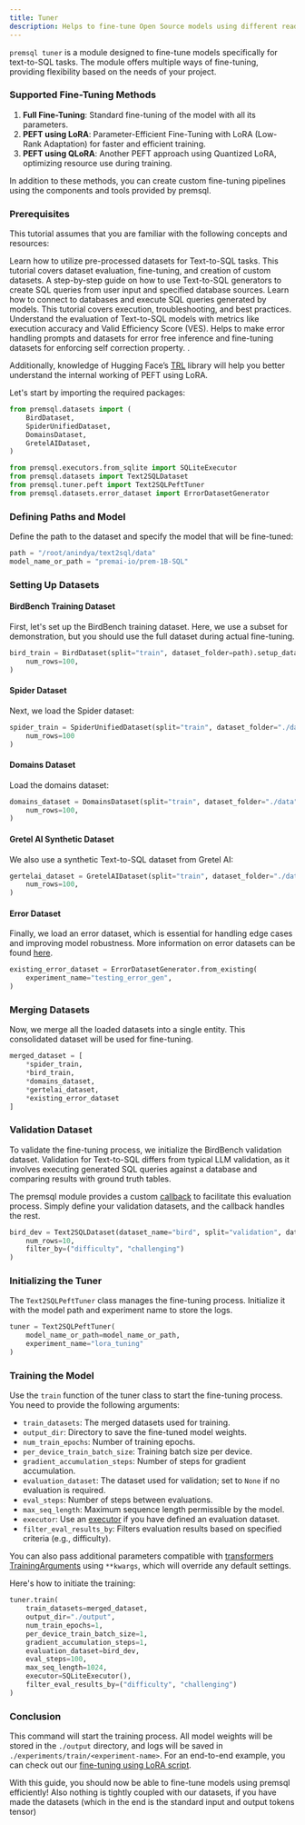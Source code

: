 ```yaml
---
title: Tuner
description: Helps to fine-tune Open Source models using different readily available datasets or custom datasets for Text to SQL tasks.
---
```


`premsql tuner` is a module designed to fine-tune models specifically for text-to-SQL tasks. The module offers multiple ways of fine-tuning, providing flexibility based on the needs of your project.

### Supported Fine-Tuning Methods

1. **Full Fine-Tuning**: Standard fine-tuning of the model with all its parameters.
2. **PEFT using LoRA**: Parameter-Efficient Fine-Tuning with LoRA (Low-Rank Adaptation) for faster and efficient training.
3. **PEFT using QLoRA**: Another PEFT approach using Quantized LoRA, optimizing resource use during training.

In addition to these methods, you can create custom fine-tuning pipelines using the components and tools provided by premsql.

### Prerequisites

This tutorial assumes that you are familiar with the following concepts and resources:

<CardGroup cols={2}>
  <Card title="Datasets Tutorial" icon="square-1" href="/premsql/datasets">
    Learn how to utilize pre-processed datasets for Text-to-SQL tasks. This tutorial covers dataset evaluation, fine-tuning, and creation of custom datasets.
  </Card>
  <Card title="Generators Tutorial" icon="square-2" href="/premsql/generators">
    A step-by-step guide on how to use Text-to-SQL generators to create SQL queries from user input and specified database sources.
  </Card>
  <Card title="Executors Tutorial" icon="square-3" href="/premsql/executors">
    Learn how to connect to databases and execute SQL queries generated by models. This tutorial covers execution, troubleshooting, and best practices.
  </Card>
  <Card title="Evaluators Tutorial" icon="square-4" href="/premsql/evaluators">
    Understand the evaluation of Text-to-SQL models with metrics like execution accuracy and Valid Efficiency Score (VES).
  </Card>
  <Card title="PremSQL Error Handling" icon="square-5" href="/premsql/error_dataset">
   Helps to make error handling prompts and datasets for error free inference and fine-tuning datasets for enforcing self correction property. .
  </Card>
</CardGroup>

Additionally, knowledge of Hugging Face’s [TRL](https://huggingface.co/docs/trl/en/index) library will help you better understand the internal working of PEFT using LoRA.

Let's start by importing the required packages:

```python
from premsql.datasets import (
    BirdDataset,
    SpiderUnifiedDataset,
    DomainsDataset,
    GretelAIDataset,
)

from premsql.executors.from_sqlite import SQLiteExecutor
from premsql.datasets import Text2SQLDataset
from premsql.tuner.peft import Text2SQLPeftTuner
from premsql.datasets.error_dataset import ErrorDatasetGenerator
```

### Defining Paths and Model

Define the path to the dataset and specify the model that will be fine-tuned:

```python
path = "/root/anindya/text2sql/data"
model_name_or_path = "premai-io/prem-1B-SQL"
```

### Setting Up Datasets

#### BirdBench Training Dataset

First, let's set up the BirdBench training dataset. Here, we use a subset for demonstration, but you should use the full dataset during actual fine-tuning.

```python
bird_train = BirdDataset(split="train", dataset_folder=path).setup_dataset(
    num_rows=100,
)
```

#### Spider Dataset

Next, we load the Spider dataset:

```python
spider_train = SpiderUnifiedDataset(split="train", dataset_folder="./data").setup_dataset(
    num_rows=100
)
```

#### Domains Dataset

Load the domains dataset:

```python
domains_dataset = DomainsDataset(split="train", dataset_folder="./data").setup_dataset(
    num_rows=100,
)
```

#### Gretel AI Synthetic Dataset

We also use a synthetic Text-to-SQL dataset from Gretel AI:

```python
gertelai_dataset = GretelAIDataset(split="train", dataset_folder="./data").setup_dataset(
    num_rows=100,
)
```

#### Error Dataset

Finally, we load an error dataset, which is essential for handling edge cases and improving model robustness. More information on error datasets can be found [here](/premsql/error_dataset.mdx).

```python
existing_error_dataset = ErrorDatasetGenerator.from_existing(
    experiment_name="testing_error_gen",
)
```

### Merging Datasets

Now, we merge all the loaded datasets into a single entity. This consolidated dataset will be used for fine-tuning.

```python
merged_dataset = [
    *spider_train,
    *bird_train,
    *domains_dataset,
    *gertelai_dataset,
    *existing_error_dataset
]
```

### Validation Dataset

To validate the fine-tuning process, we initialize the BirdBench validation dataset. Validation for Text-to-SQL differs from typical LLM validation, as it involves executing generated SQL queries against a database and comparing results with ground truth tables.

The premsql module provides a custom [callback](https://github.com/premAI-io/premsql/blob/main/premsql/tuner/callback.py) to facilitate this evaluation process. Simply define your validation datasets, and the callback handles the rest.

```python
bird_dev = Text2SQLDataset(dataset_name="bird", split="validation", dataset_folder=path).setup_dataset(
    num_rows=10,
    filter_by=("difficulty", "challenging")
)
```

### Initializing the Tuner

The `Text2SQLPeftTuner` class manages the fine-tuning process. Initialize it with the model path and experiment name to store the logs.

```python
tuner = Text2SQLPeftTuner(
    model_name_or_path=model_name_or_path,
    experiment_name="lora_tuning"
)
```

### Training the Model

Use the `train` function of the tuner class to start the fine-tuning process. You need to provide the following arguments:

- `train_datasets`: The merged datasets used for training.
- `output_dir`: Directory to save the fine-tuned model weights.
- `num_train_epochs`: Number of training epochs.
- `per_device_train_batch_size`: Training batch size per device.
- `gradient_accumulation_steps`: Number of steps for gradient accumulation.
- `evaluation_dataset`: The dataset used for validation; set to `None` if no evaluation is required.
- `eval_steps`: Number of steps between evaluations.
- `max_seq_length`: Maximum sequence length permissible by the model.
- `executor`: Use an [executor](/premsql/evaluators.mdx) if you have defined an evaluation dataset.
- `filter_eval_results_by`: Filters evaluation results based on specified criteria (e.g., difficulty).

You can also pass additional parameters compatible with [transformers TrainingArguments](https://huggingface.co/docs/transformers/v4.44.2/en/main_classes/trainer#transformers.TrainingArguments) using `**kwargs`, which will override any default settings.

Here's how to initiate the training:

```python
tuner.train(
    train_datasets=merged_dataset,
    output_dir="./output",
    num_train_epochs=1,
    per_device_train_batch_size=1,
    gradient_accumulation_steps=1,
    evaluation_dataset=bird_dev,
    eval_steps=100,
    max_seq_length=1024,
    executor=SQLiteExecutor(),
    filter_eval_results_by=("difficulty", "challenging")
)
```

### Conclusion

This command will start the training process.
All model weights will be stored in the `./output` directory, and
logs will be saved in `./experiments/train/<experiment-name>`.
For an end-to-end example, you can check out our
[fine-tuning using LoRA script](https://github.com/premAI-io/premsql/blob/main/examples/lora_tuning.py).

With this guide, you should now be able to fine-tune models using premsql efficiently! Also nothing
is tightly coupled with our datasets, if you have made the datasets (which in the end is the standard input and output tokens tensor)
